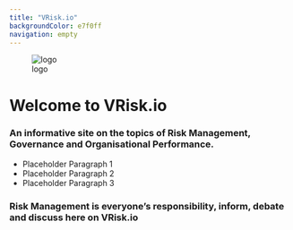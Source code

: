 ```yaml
---
title: "VRisk.io"
backgroundColor: e7f0ff
navigation: empty
---
```


![logo](img/logo.png)

# Welcome to VRisk.io

### An informative site on the topics of Risk Management, Governance and Organisational Performance.

- Placeholder Paragraph 1
- Placeholder Paragraph 2
- Placeholder Paragraph 3

### Risk Management is everyone's responsibility, inform, debate and discuss here on VRisk.io
